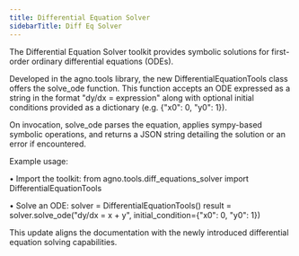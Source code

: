 ```yaml
---
title: Differential Equation Solver
sidebarTitle: Diff Eq Solver
---
```


The Differential Equation Solver toolkit provides symbolic solutions for first-order ordinary differential equations (ODEs).

Developed in the agno.tools library, the new DifferentialEquationTools class offers the solve_ode function. This function accepts an ODE expressed as a string in the format "dy/dx = expression" along with optional initial conditions provided as a dictionary (e.g. {"x0": 0, "y0": 1}).

On invocation, solve_ode parses the equation, applies sympy-based symbolic operations, and returns a JSON string detailing the solution or an error if encountered.

Example usage:

  • Import the toolkit:
    from agno.tools.diff_equations_solver import DifferentialEquationTools

  • Solve an ODE:
    solver = DifferentialEquationTools()
    result = solver.solve_ode("dy/dx = x + y", initial_condition={"x0": 0, "y0": 1})

This update aligns the documentation with the newly introduced differential equation solving capabilities.